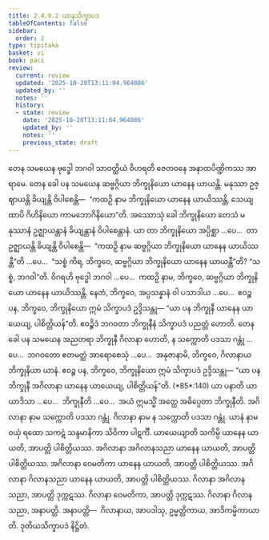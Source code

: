 ```yaml
---
title: 2.4.9.2 ယာနသိက္ခာပဒ
tableOfContents: false
sidebar:
  order: 2
type: tipitaka
basket: vi
book: paci
review:
  current: review
  updated: '2025-10-20T13:11:04.964086'
  updated_by: ''
  notes: ''
  history:
  - state: review
    date: '2025-10-20T13:11:04.964086'
    updated_by: ''
    notes: ''
    previous_state: draft
---
```



<DynamicBreadcrumb />


<ReviewStatus review={frontmatter.review} showDetails={true} />

<HypothesisAnnotation frontmatter={frontmatter} />

<Division number="1184" book="paci" e="ch" v="2" p="452">

<Paragraph number="3439" book="paci">
တေန သမယေန ဗုဒ္ဓေါ ဘဂဝါ သာဝတ္ထိယံ ဝိဟရတိ ဇေတဝနေ အနာထပိဏ္ဍိကဿ အာရာမေ. တေန ခေါ ပန သမယေန ဆဗ္ဗဂ္ဂိယာ ဘိက္ခုနိယော ယာနေန ယာယန္တိ. မနုဿာ ဥဇ္ဈာယန္တိ ခိယျန္တိ ဝိပါစေန္တိ—  “ကထဉှိ နာမ ဘိက္ခုနိယော ယာနေန ယာယိဿန္တိ, သေယျထာပိ ဂိဟိနိယော ကာမဘောဂိနိယော”တိ.
</Paragraph>

<Paragraph number="3440" book="paci">
အဿောသုံ ခေါ ဘိက္ခုနိယော တေသံ မနုဿာနံ ဥဇ္ဈာယန္တာနံ ခိယျန္တာနံ ဝိပါစေန္တာနံ. ယာ တာ ဘိက္ခုနိယော အပ္ပိစ္ဆာ …ပေ…  တာ ဥဇ္ဈာယန္တိ ခိယျန္တိ ဝိပါစေန္တိ—  “ကထဉှိ နာမ ဆဗ္ဗဂ္ဂိယာ ဘိက္ခုနိယော ယာနေန ယာယိဿန္တီ”တိ …ပေ…  “သစ္စံ ကိရ, ဘိက္ခဝေ, ဆဗ္ဗဂ္ဂိယာ ဘိက္ခုနိယော ယာနေန ယာယန္တီ”တိ? “သစ္စံ, ဘဂဝါ”တိ. ဝိဂရဟိ ဗုဒ္ဓေါ ဘဂဝါ …ပေ…  ကထဉှိ နာမ, ဘိက္ခဝေ, ဆဗ္ဗဂ္ဂိယာ ဘိက္ခုနိယော ယာနေန ယာယိဿန္တိ. နေတံ, ဘိက္ခဝေ, အပ္ပသန္နာနံ ဝါ ပသာဒါယ …ပေ…  ဧဝဉ္စ ပန, ဘိက္ခဝေ, ဘိက္ခုနိယော ဣမံ သိက္ခာပဒံ ဥဒ္ဒိသန္တု—
</Paragraph>

<Paragraph number="3441" book="paci">
<Emphasis>“ယာ ပန ဘိက္ခုနီ ယာနေန ယာယေယျ, ပါစိတ္တိယန်”</Emphasis>တိ.
</Paragraph>

<Paragraph number="3442" book="paci">
ဧဝဉ္စိဒံ ဘဂဝတာ ဘိက္ခုနီနံ သိက္ခာပဒံ ပညတ္တံ ဟောတိ.
</Paragraph>

</Division>
<Division number="1185" book="paci" e="ch" v="2" p="452">

<Paragraph number="3443" book="paci">
တေန ခေါ ပန သမယေန အညတရာ ဘိက္ခုနီ ဂိလာနာ ဟောတိ, န သက္ကောတိ ပဒသာ ဂန္တုံ …ပေ…  ဘဂဝတော ဧတမတ္ထံ အာရောစေသုံ …ပေ…  အနုဇာနာမိ, ဘိက္ခဝေ, ဂိလာနာယ ဘိက္ခုနိယာ ယာနံ. ဧဝဉ္စ ပန, ဘိက္ခဝေ, ဘိက္ခုနိယော ဣမံ သိက္ခာပဒံ ဥဒ္ဒိသန္တု—
</Paragraph>

</Division>
<Division number="1186" book="paci" e="ch" v="2" p="453">

<Paragraph number="3444" book="paci">
<Emphasis>“ယာ ပန ဘိက္ခုနီ အဂိလာနာ ယာနေန ယာယေယျ, ပါစိတ္တိယန်”</Emphasis>တိ. (*85*:<Emphasis>140</Emphasis>)
</Paragraph>

</Division>
<Division number="1187" book="paci" e="ch" v="2" p="453">

<Paragraph number="3445" book="paci">
<Emphasis>ယာ ပနာ</Emphasis>တိ ယာ ယာဒိသာ …ပေ…  <Emphasis>ဘိက္ခုနီ</Emphasis>တိ …ပေ…  အယံ ဣမသ္မိံ အတ္ထေ အဓိပ္ပေတာ ဘိက္ခုနီတိ.
</Paragraph>

<Paragraph number="3446" book="paci">
<Emphasis>အဂိလာနာ</Emphasis> နာမ သက္ကောတိ ပဒသာ ဂန္တုံ.
</Paragraph>

<Paragraph number="3447" book="paci">
<Emphasis>ဂိလာနာ</Emphasis> နာမ န သက္ကောတိ ပဒသာ ဂန္တုံ.
</Paragraph>

<Paragraph number="3448" book="paci">
<Emphasis>ယာနံ</Emphasis> နာမ ဝယှံ ရထော သကဋံ သန္ဒမာနိကာ သိဝိကာ ပါဋင်္ကီ.
</Paragraph>

<Paragraph number="3449" book="paci">
<Emphasis>ယာယေယျာ</Emphasis>တိ သကိမ္ပိ ယာနေန ယာယတိ, အာပတ္တိ ပါစိတ္တိယဿ.
</Paragraph>

</Division>
<Division number="1188" book="paci" e="ch" v="2" p="453">

<Paragraph number="3450" book="paci">
အဂိလာနာ အဂိလာနသညာ ယာနေန ယာယတိ, အာပတ္တိ ပါစိတ္တိယဿ. အဂိလာနာ ဝေမတိကာ ယာနေန ယာယတိ, အာပတ္တိ ပါစိတ္တိယဿ. အဂိလာနာ ဂိလာနသညာ ယာနေန ယာယတိ, အာပတ္တိ ပါစိတ္တိယဿ.
</Paragraph>

<Paragraph number="3451" book="paci">
ဂိလာနာ အဂိလာနသညာ, အာပတ္တိ ဒုက္ကဋဿ. ဂိလာနာ ဝေမတိကာ, အာပတ္တိ ဒုက္ကဋဿ. ဂိလာနာ ဂိလာနသညာ, အနာပတ္တိ.
</Paragraph>

</Division>
<Division number="1189" book="paci" e="ch" v="2" p="453">

<Paragraph number="3452" book="paci">
အနာပတ္တိ—  ဂိလာနာယ, အာပဒါသု, ဥမ္မတ္တိကာယ, အာဒိကမ္မိကာယာတိ.

</Paragraph>
</Division>

<Paragraph number="3453" type="center" book="paci">
ဒုတိယသိက္ခာပဒံ နိဋ္ဌိတံ.
</Paragraph>